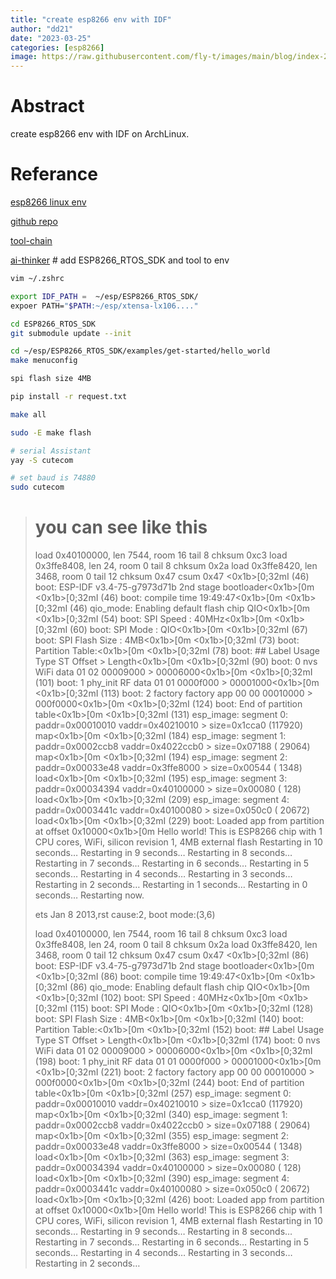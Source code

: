 ```yaml
---
title: "create esp8266 env with IDF" 
author: "dd21"
date: "2023-03-25" 
categories: [esp8266]
image: https://raw.githubusercontent.com/fly-t/images/main/blog/index-2023-03-25-14-15-35.png
---
```



# Abstract

create esp8266 env with IDF on ArchLinux.

# Referance
[esp8266 linux env](https://xuhong.blog.csdn.net/article/details/104736261)

[github repo](https://github.com/espressif/ESP8266_RTOS_SDK)

[tool-chain](https://dl.espressif.com/dl/xtensa-lx106-elf-gcc8_4_0-esp-2020r3-linux-amd64.tar.gz)

[ai-thinker](https://docs.ai-thinker.com/esp8266)
# add ESP8266_RTOS_SDK and tool to env

``` bash
vim ~/.zshrc

export IDF_PATH =  ~/esp/ESP8266_RTOS_SDK/
expoer PATH="$PATH:~/esp/xtensa-lx106...."

cd ESP8266_RTOS_SDK 
git submodule update --init

cd ~/esp/ESP8266_RTOS_SDK/examples/get-started/hello_world
make menuconfig

spi flash size 4MB

pip install -r request.txt

make all

sudo -E make flash

# serial Assistant
yay -S cutecom

# set baud is 74880
sudo cutecom
```
> # you can see like this 
>
> 
> load 0x40100000, len 7544, room 16 
> tail 8
> chksum 0xc3
> load 0x3ffe8408, len 24, room 0 
> tail 8
> chksum 0x2a
> load 0x3ffe8420, len 3468, room 0 
> tail 12
> chksum 0x47
> csum 0x47
> <0x1b>[0;32mI (46) boot: ESP-IDF v3.4-75-g7973d71b 2nd stage bootloader<0x1b>[0m
> <0x1b>[0;32mI (46) boot: compile time 19:49:47<0x1b>[0m
> <0x1b>[0;32mI (46) qio_mode: Enabling default flash chip QIO<0x1b>[0m
> <0x1b>[0;32mI (54) boot: SPI Speed      : 40MHz<0x1b>[0m
> <0x1b>[0;32mI (60) boot: SPI Mode       : QIO<0x1b>[0m
> <0x1b>[0;32mI (67) boot: SPI Flash Size : 4MB<0x1b>[0m
> <0x1b>[0;32mI (73) boot: Partition Table:<0x1b>[0m
> <0x1b>[0;32mI (78) boot: ## Label            Usage          Type ST Offset   > Length<0x1b>[0m
> <0x1b>[0;32mI (90) boot:  0 nvs              WiFi data        01 02 00009000 > 00006000<0x1b>[0m
> <0x1b>[0;32mI (101) boot:  1 phy_init         RF data          01 01 0000f000 > 00001000<0x1b>[0m
> <0x1b>[0;32mI (113) boot:  2 factory          factory app      00 00 00010000 > 000f0000<0x1b>[0m
> <0x1b>[0;32mI (124) boot: End of partition table<0x1b>[0m
> <0x1b>[0;32mI (131) esp_image: segment 0: paddr=0x00010010 vaddr=0x40210010 > size=0x1cca0 (117920) map<0x1b>[0m
> <0x1b>[0;32mI (184) esp_image: segment 1: paddr=0x0002ccb8 vaddr=0x4022ccb0 > size=0x07188 ( 29064) map<0x1b>[0m
> <0x1b>[0;32mI (194) esp_image: segment 2: paddr=0x00033e48 vaddr=0x3ffe8000 > size=0x00544 (  1348) load<0x1b>[0m
> <0x1b>[0;32mI (195) esp_image: segment 3: paddr=0x00034394 vaddr=0x40100000 > size=0x00080 (   128) load<0x1b>[0m
> <0x1b>[0;32mI (209) esp_image: segment 4: paddr=0x0003441c vaddr=0x40100080 > size=0x050c0 ( 20672) load<0x1b>[0m
> <0x1b>[0;32mI (229) boot: Loaded app from partition at offset 0x10000<0x1b>[0m
> Hello world!
> This is ESP8266 chip with 1 CPU cores, WiFi, silicon revision 1, 4MB external flash
> Restarting in 10 seconds...
> Restarting in 9 seconds...
> Restarting in 8 seconds...
> Restarting in 7 seconds...
> Restarting in 6 seconds...
> Restarting in 5 seconds...
> Restarting in 4 seconds...
> Restarting in 3 seconds...
> Restarting in 2 seconds...
> Restarting in 1 seconds...
> Restarting in 0 seconds...
> Restarting now.
> 
>  ets Jan  8 2013,rst cause:2, boot mode:(3,6)
> 
> load 0x40100000, len 7544, room 16 
> tail 8
> chksum 0xc3
> load 0x3ffe8408, len 24, room 0 
> tail 8
> chksum 0x2a
> load 0x3ffe8420, len 3468, room 0 
> tail 12
> chksum 0x47
> csum 0x47
> <0x1b>[0;32mI (86) boot: ESP-IDF v3.4-75-g7973d71b 2nd stage bootloader<0x1b>[0m
> <0x1b>[0;32mI (86) boot: compile time 19:49:47<0x1b>[0m
> <0x1b>[0;32mI (86) qio_mode: Enabling default flash chip QIO<0x1b>[0m
> <0x1b>[0;32mI (102) boot: SPI Speed      : 40MHz<0x1b>[0m
> <0x1b>[0;32mI (115) boot: SPI Mode       : QIO<0x1b>[0m
> <0x1b>[0;32mI (128) boot: SPI Flash Size : 4MB<0x1b>[0m
> <0x1b>[0;32mI (140) boot: Partition Table:<0x1b>[0m
> <0x1b>[0;32mI (152) boot: ## Label            Usage          Type ST Offset   > Length<0x1b>[0m
> <0x1b>[0;32mI (174) boot:  0 nvs              WiFi data        01 02 00009000 > 00006000<0x1b>[0m
> <0x1b>[0;32mI (198) boot:  1 phy_init         RF data          01 01 0000f000 > 00001000<0x1b>[0m
> <0x1b>[0;32mI (221) boot:  2 factory          factory app      00 00 00010000 > 000f0000<0x1b>[0m
> <0x1b>[0;32mI (244) boot: End of partition table<0x1b>[0m
> <0x1b>[0;32mI (257) esp_image: segment 0: paddr=0x00010010 vaddr=0x40210010 > size=0x1cca0 (117920) map<0x1b>[0m
> <0x1b>[0;32mI (340) esp_image: segment 1: paddr=0x0002ccb8 vaddr=0x4022ccb0 > size=0x07188 ( 29064) map<0x1b>[0m
> <0x1b>[0;32mI (355) esp_image: segment 2: paddr=0x00033e48 vaddr=0x3ffe8000 > size=0x00544 (  1348) load<0x1b>[0m
> <0x1b>[0;32mI (363) esp_image: segment 3: paddr=0x00034394 vaddr=0x40100000 > size=0x00080 (   128) load<0x1b>[0m
> <0x1b>[0;32mI (390) esp_image: segment 4: paddr=0x0003441c vaddr=0x40100080 > size=0x050c0 ( 20672) load<0x1b>[0m
> <0x1b>[0;32mI (426) boot: Loaded app from partition at offset 0x10000<0x1b>[0m
> Hello world!
> This is ESP8266 chip with 1 CPU cores, WiFi, silicon revision 1, 4MB external flash
> Restarting in 10 seconds...
> Restarting in 9 seconds...
> Restarting in 8 seconds...
> Restarting in 7 seconds...
> Restarting in 6 seconds...
> Restarting in 5 seconds...
> Restarting in 4 seconds...
> Restarting in 3 seconds...
> Restarting in 2 seconds...

